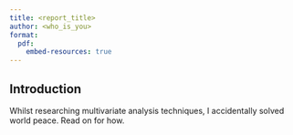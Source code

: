 ```yaml
---
title: <report_title>
author: <who_is_you>
format:
  pdf:
    embed-resources: true
---
```


## Introduction

Whilst researching multivariate analysis techniques, I accidentally solved world peace. Read on for how.
